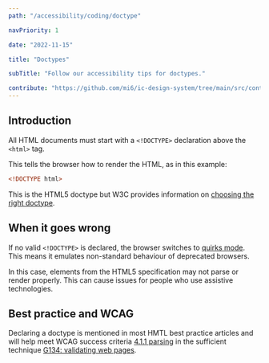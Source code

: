 ```yaml
---
path: "/accessibility/coding/doctype"

navPriority: 1

date: "2022-11-15"

title: "Doctypes"

subTitle: "Follow our accessibility tips for doctypes."

contribute: "https://github.com/mi6/ic-design-system/tree/main/src/content/structured/accessibility/documenting/index.mdx"
---
```


## Introduction

All HTML documents must start with a `<!DOCTYPE>` declaration above the `<html>` tag.

This tells the browser how to render the HTML, as in this example:

```html
<!DOCTYPE html>
```

This is the HTML5 doctype but W3C provides information on [choosing the right doctype](https://www.w3.org/wiki/Doctypes_and_markup_styles).

## When it goes wrong

If no valid `<!DOCTYPE>` is declared, the browser switches to [quirks mode](https://developer.mozilla.org/en-US/docs/Web/HTML/Quirks_Mode_and_Standards_Mode). This means it emulates non-standard behaviour of deprecated browsers.

In this case, elements from the HTML5 specification may not parse or render properly. This can cause issues for people who use assistive technologies.

## Best practice and WCAG

Declaring a doctype is mentioned in most HMTL best practice articles and will help meet WCAG success criteria [4.1.1 parsing](https://www.w3.org/WAI/WCAG21/quickref/?versions=2.0&showtechniques=411#parsing) in the sufficient technique [G134: validating web pages](https://www.w3.org/WAI/WCAG21/Techniques/general/G134.html).
